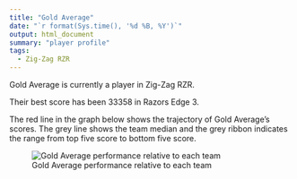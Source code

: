 ```yaml
---
title: "Gold Average"
date: "`r format(Sys.time(), '%d %B, %Y')`"
output: html_document
summary: "player profile"
tags:
  - Zig-Zag RZR
---
```


Gold Average is currently a player in Zig-Zag RZR.

Their best score has been 33358 in Razors Edge 3.

The red line in the graph below shows the trajectory of Gold Average's scores. The grey line shows the team median and the grey ribbon indicates the range from top five score to bottom five score.

![Gold Average performance relative to each team](GoldAverage.jpg)
